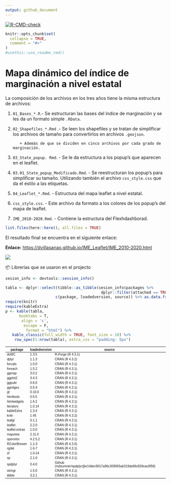 ```yaml
---
output: github_document
---
```


<!-- README.md is generated from README.Rmd. Please edit that file -->

<!-- badges: start -->

[![R-CMD-check](https://github.com/r-lib/usethis/actions/workflows/R-CMD-check.yaml/badge.svg)](https://github.com/r-lib/usethis/actions/workflows/R-CMD-check.yaml)

<!-- badges: end -->

```r
knitr::opts_chunk$set(
  collapse = TRUE,
  comment = "#>"
)
#usethis::use_readme_rmd()
```

# Mapa dinámico del índice de marginación a nivel estatal

La composición de los archivos en los tres años tiene la misma estructura de archivos:

1.  `01_Bases_*.R`.- Se estructuran las bases del índice de marginación y se les da un formato simple `.RData`.\

2.  `02_Shapefiles_*.Rmd` .- Se leen los shapefiles y se tratan de simplificar los archivos de tamaño para convertirlos en archivos `.geojson`.

    ```         
       + Además de que se dividen en cinco archivos por cada grado de marginación.    
    ```

3.  `03_State_popup. Rmd`. - Se le da estructura a los popup's que aparecen en el leaflet.

4.  `03.01_State_popup_Modificado.Rmd`. - Se reestructuran los popup's para simplificar su tamaño. Utilizando también el archivo `css_style.css` que da el estilo a las etiquetas.

5.  `04_Leaflet_*.Rmd`. - Estructura del mapa leaflet a nivel estatal.

6.  `css_style.css`. - Este archivo da formato a los colores de los popup's del mapa de leaflet.

7.  `IME_2010-2020.Rmd`. - Contiene la estructura del Flexhdashborad.

```r
list.files(here::here(), all.files = TRUE)
```

El resultado final se encuentra en el siguiente enlace:

**Enlace:** <https://dvillasanao.github.io/IME_Leaflet/IME_2010-2020.html>

<html>

<body><a href = "https://dvillasanao.github.io/IME_Leaflet/IME_2010-2020.html" target="_blank"> <img src="https://github.com/dvillasanao/IME_Leaflet/blob/leaflet-branch/logo/img01.png?raw=true"/></a></body>

</html>

📦 Librerías que se usaron en el projecto

```r
sesion_info <- devtools::session_info()
```

```r
tabla <- dplyr::select(tibble::as_tibble(sesion_info$packages %>%
                                          dplyr::filter(attached == TRUE)),
                      c(package, loadedversion, source)) %>% as.data.frame()
require(knitr)
require(kableExtra)
p <- kable(tabla, 
      booktabs = T, 
       align = 'c', 
        escape = F,
         format = "html") %>%
   kable_classic(full_width = TRUE, font_size = 10) %>%
    row_spec(1:nrow(tabla), extra_css = "padding: 5px")
```

<table class=\" lightable-classic\" style='font-size: 10px; font-family: \"Arial Narrow\", \"Source Sans Pro\", sans-serif; margin-left: auto; margin-right: auto;'> <thead>  <tr>   <th style=\"text-align:center;\"> package </th>   <th style=\"text-align:center;\"> loadedversion </th>   <th style=\"text-align:center;\"> source </th>  </tr> </thead><tbody>  <tr>   <td style=\"text-align:center;padding: 4px\"> doMC </td>   <td style=\"text-align:center;padding: 4px\"> 1.3.5 </td>   <td style=\"text-align:center;padding: 4px\"> R-Forge (R 4.3.1) </td>  </tr>  <tr>   <td style=\"text-align:center;padding: 4px\"> dplyr </td>   <td style=\"text-align:center;padding: 4px\"> 1.1.3 </td>   <td style=\"text-align:center;padding: 4px\"> CRAN (R 4.3.2) </td>  </tr>  <tr>   <td style=\"text-align:center;padding: 4px\"> forcats </td>   <td style=\"text-align:center;padding: 4px\"> 1.0.0 </td>   <td style=\"text-align:center;padding: 4px\"> CRAN (R 4.3.1) </td>  </tr>  <tr>   <td style=\"text-align:center;padding: 4px\"> foreach </td>   <td style=\"text-align:center;padding: 4px\"> 1.5.2 </td>   <td style=\"text-align:center;padding: 4px\"> CRAN (R 4.3.1) </td>  </tr>  <tr>   <td style=\"text-align:center;padding: 4px\"> ggmap </td>   <td style=\"text-align:center;padding: 4px\"> 3.0.2 </td>   <td style=\"text-align:center;padding: 4px\"> CRAN (R 4.3.1) </td>  </tr>  <tr>   <td style=\"text-align:center;padding: 4px\"> ggplot2 </td>   <td style=\"text-align:center;padding: 4px\"> 3.4.3 </td>   <td style=\"text-align:center;padding: 4px\"> CRAN (R 4.3.1) </td>  </tr>  <tr>   <td style=\"text-align:center;padding: 4px\"> ggpubr </td>   <td style=\"text-align:center;padding: 4px\"> 0.6.0 </td>   <td style=\"text-align:center;padding: 4px\"> CRAN (R 4.3.1) </td>  </tr>  <tr>   <td style=\"text-align:center;padding: 4px\"> ggridges </td>   <td style=\"text-align:center;padding: 4px\"> 0.5.4 </td>   <td style=\"text-align:center;padding: 4px\"> CRAN (R 4.3.1) </td>  </tr>  <tr>   <td style=\"text-align:center;padding: 4px\"> gt </td>   <td style=\"text-align:center;padding: 4px\"> 0.10.0 </td>   <td style=\"text-align:center;padding: 4px\"> CRAN (R 4.3.1) </td>  </tr>  <tr>   <td style=\"text-align:center;padding: 4px\"> htmltools </td>   <td style=\"text-align:center;padding: 4px\"> 0.5.5 </td>   <td style=\"text-align:center;padding: 4px\"> CRAN (R 4.3.1) </td>  </tr>  <tr>   <td style=\"text-align:center;padding: 4px\"> htmlwidgets </td>   <td style=\"text-align:center;padding: 4px\"> 1.6.2 </td>   <td style=\"text-align:center;padding: 4px\"> CRAN (R 4.3.1) </td>  </tr>  <tr>   <td style=\"text-align:center;padding: 4px\"> iterators </td>   <td style=\"text-align:center;padding: 4px\"> 1.0.14 </td>   <td style=\"text-align:center;padding: 4px\"> CRAN (R 4.3.1) </td>  </tr>  <tr>   <td style=\"text-align:center;padding: 4px\"> kableExtra </td>   <td style=\"text-align:center;padding: 4px\"> 1.3.4 </td>   <td style=\"text-align:center;padding: 4px\"> CRAN (R 4.3.1) </td>  </tr>  <tr>   <td style=\"text-align:center;padding: 4px\"> knitr </td>   <td style=\"text-align:center;padding: 4px\"> 1.45 </td>   <td style=\"text-align:center;padding: 4px\"> CRAN (R 4.3.2) </td>  </tr>  <tr>   <td style=\"text-align:center;padding: 4px\"> leafgl </td>   <td style=\"text-align:center;padding: 4px\"> 0.1.1 </td>   <td style=\"text-align:center;padding: 4px\"> CRAN (R 4.3.1) </td>  </tr>  <tr>   <td style=\"text-align:center;padding: 4px\"> leaflet </td>   <td style=\"text-align:center;padding: 4px\"> 2.2.0 </td>   <td style=\"text-align:center;padding: 4px\"> CRAN (R 4.3.1) </td>  </tr>  <tr>   <td style=\"text-align:center;padding: 4px\"> leaflet.extras </td>   <td style=\"text-align:center;padding: 4px\"> 1.0.0 </td>   <td style=\"text-align:center;padding: 4px\"> CRAN (R 4.3.1) </td>  </tr>  <tr>   <td style=\"text-align:center;padding: 4px\"> mapview </td>   <td style=\"text-align:center;padding: 4px\"> 2.11.0 </td>   <td style=\"text-align:center;padding: 4px\"> CRAN (R 4.3.1) </td>  </tr>  <tr>   <td style=\"text-align:center;padding: 4px\"> openxlsx </td>   <td style=\"text-align:center;padding: 4px\"> 4.2.5.2 </td>   <td style=\"text-align:center;padding: 4px\"> CRAN (R 4.3.1) </td>  </tr>  <tr>   <td style=\"text-align:center;padding: 4px\"> RColorBrewer </td>   <td style=\"text-align:center;padding: 4px\"> 1.1-3 </td>   <td style=\"text-align:center;padding: 4px\"> CRAN (R 4.3.0) </td>  </tr>  <tr>   <td style=\"text-align:center;padding: 4px\"> rgdal </td>   <td style=\"text-align:center;padding: 4px\"> 1.6-7 </td>   <td style=\"text-align:center;padding: 4px\"> CRAN (R 4.3.1) </td>  </tr>  <tr>   <td style=\"text-align:center;padding: 4px\"> sf </td>   <td style=\"text-align:center;padding: 4px\"> 1.0-14 </td>   <td style=\"text-align:center;padding: 4px\"> CRAN (R 4.3.1) </td>  </tr>  <tr>   <td style=\"text-align:center;padding: 4px\"> sp </td>   <td style=\"text-align:center;padding: 4px\"> 2.1-0 </td>   <td style=\"text-align:center;padding: 4px\"> CRAN (R 4.3.1) </td>  </tr>  <tr>   <td style=\"text-align:center;padding: 4px\"> spdplyr </td>   <td style=\"text-align:center;padding: 4px\"> 0.4.0 </td>   <td style=\"text-align:center;padding: 4px\"> Github (mdsumner/spdplyr@e14dec9017a96c309065ab319da96c839cac6f58) </td>  </tr>  <tr>   <td style=\"text-align:center;padding: 4px\"> stringr </td>   <td style=\"text-align:center;padding: 4px\"> 1.5.0 </td>   <td style=\"text-align:center;padding: 4px\"> CRAN (R 4.3.1) </td>  </tr>  <tr>   <td style=\"text-align:center;padding: 4px\"> tibble </td>   <td style=\"text-align:center;padding: 4px\"> 3.2.1 </td>   <td style=\"text-align:center;padding: 4px\"> CRAN (R 4.3.1) </td>  </tr></tbody></table>